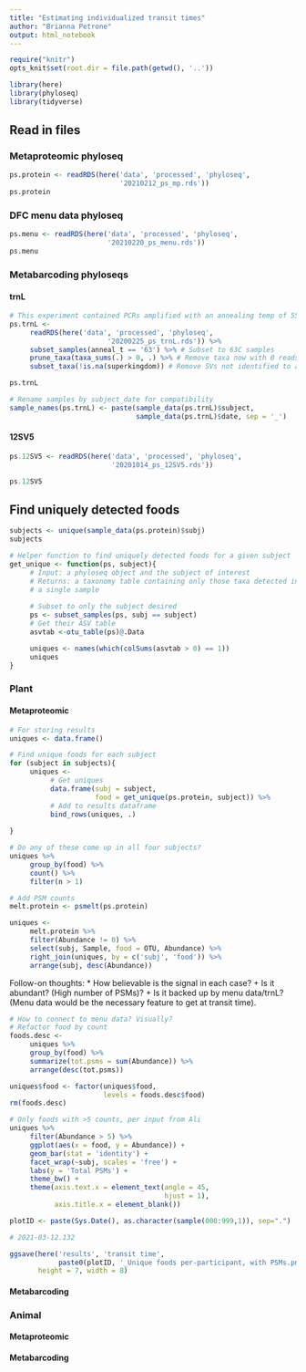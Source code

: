 ```yaml
---
title: "Estimating individualized transit times"
author: "Brianna Petrone"
output: html_notebook
---
```


```r
require("knitr")
opts_knit$set(root.dir = file.path(getwd(), '..'))
```

```r
library(here)
library(phyloseq)
library(tidyverse)
```

## Read in files

### Metaproteomic phyloseq

```r
ps.protein <- readRDS(here('data', 'processed', 'phyloseq',
                           '20210212_ps_mp.rds'))
ps.protein
```

### DFC menu data phyloseq

```r
ps.menu <- readRDS(here('data', 'processed', 'phyloseq',
                        '20210220_ps_menu.rds'))
ps.menu
```

### Metabarcoding phyloseqs

#### trnL

```r
# This experiment contained PCRs amplified with an annealing temp of 55 or 63C; filter to only those at 63.
ps.trnL <- 
     readRDS(here('data', 'processed', 'phyloseq',
                        '20200225_ps_trnL.rds')) %>% 
     subset_samples(anneal_t == '63') %>% # Subset to 63C samples
     prune_taxa(taxa_sums(.) > 0, .) %>% # Remove taxa now with 0 reads
     subset_taxa(!is.na(superkingdom)) # Remove SVs not identified to a food

ps.trnL
```

```r
# Rename samples by subject_date for compatibility
sample_names(ps.trnL) <- paste(sample_data(ps.trnL)$subject,
                               sample_data(ps.trnL)$date, sep = '_')
```

#### 12SV5

```r
ps.12SV5 <- readRDS(here('data', 'processed', 'phyloseq',
                         '20201014_ps_12SV5.rds'))

ps.12SV5
```

## Find uniquely detected foods

```r
subjects <- unique(sample_data(ps.protein)$subj)
subjects
```

```r
# Helper function to find uniquely detected foods for a given subject
get_unique <- function(ps, subject){
     # Input: a phyloseq object and the subject of interest
     # Returns: a taxonomy table containing only those taxa detected in
     # a single sample
     
     # Subset to only the subject desired
     ps <- subset_samples(ps, subj == subject)
     # Get their ASV table
     asvtab <-otu_table(ps)@.Data

     uniques <- names(which(colSums(asvtab > 0) == 1))
     uniques
}
```

### Plant

#### Metaproteomic

```r
# For storing results
uniques <- data.frame()

# Find unique foods for each subject
for (subject in subjects){
     uniques <- 
          # Get uniques
          data.frame(subj = subject, 
                     food = get_unique(ps.protein, subject)) %>% 
          # Add to results dataframe
          bind_rows(uniques, .)
             
}
```

```r
# Do any of these come up in all four subjects?
uniques %>% 
     group_by(food) %>% 
     count() %>% 
     filter(n > 1)
```

```r
# Add PSM counts
melt.protein <- psmelt(ps.protein)

uniques <- 
     melt.protein %>% 
     filter(Abundance != 0) %>% 
     select(subj, Sample, food = OTU, Abundance) %>% 
     right_join(uniques, by = c('subj', 'food')) %>% 
     arrange(subj, desc(Abundance))
```

Follow-on thoughts: 
* How believable is the signal in each case? 
     + Is it abundant? (High number of PSMs)?
     + Is it backed up by menu data/trnL? (Menu data would be the necessary feature to get at transit time).
     
```r
# How to connect to menu data? Visually?
# Refactor food by count
foods.desc <- 
     uniques %>% 
     group_by(food) %>% 
     summarize(tot.psms = sum(Abundance)) %>% 
     arrange(desc(tot.psms))

uniques$food <- factor(uniques$food,
                       levels = foods.desc$food)
rm(foods.desc)
```

```r
# Only foods with >5 counts, per input from Ali
uniques %>% 
     filter(Abundance > 5) %>% 
     ggplot(aes(x = food, y = Abundance)) +
     geom_bar(stat = 'identity') +
     facet_wrap(~subj, scales = 'free') +
     labs(y = 'Total PSMs') + 
     theme_bw() +
     theme(axis.text.x = element_text(angle = 45,
                                      hjust = 1),
           axis.title.x = element_blank())
```

```r
plotID <- paste(Sys.Date(), as.character(sample(000:999,1)), sep=".")

# 2021-03-12.132

ggsave(here('results', 'transit time', 
            paste0(plotID, '_Unique foods per-participant, with PSMs.png')),
       height = 7, width = 8)
```


#### Metabarcoding

### Animal

#### Metaproteomic

#### Metabarcoding
